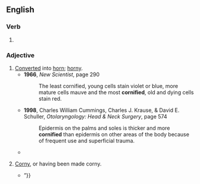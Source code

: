 ==English==

===Verb===
{{head|en|verb form}}

# {{en-past of|cornify}}

===Adjective===
{{en-adj}}

# [[converted|Converted]] into [[horn]]; [[horny]].
#* '''1966''', ''New Scientist'', page 290
#*: The least cornified, young cells stain violet or blue, more mature cells mauve and the most '''cornified''', old and dying cells stain red.
#* '''1998''', Charles William Cummings, Charles J. Krause, & David E. Schuller, ''Otolaryngology: Head & Neck Surgery'', page 574
#*: Epidermis on the palms and soles is thicker and more '''cornified''' than epidermis on other areas of the body because of frequent use and superficial trauma.
#* {{quote-text|en|year=2002|author=Douglas H. Slatter|title=Textbook of Small Animal Surgery|page=499|passage=The filiform variety are less numerous in cats than in dogs but are more heavily '''cornified''', with backward-pointing hooklike tips.}}
# {{lb|en|informal}} [[corny|Corny]], or having been made corny.
#* {{quote-journal|en|2007|December 7|Mal Vincent|Former boy-band singer takes a risk with 'Alpha Dog’ role|Virginian-Pilot|url=http://hamptonroads.com/node/206611
|passage=“Timberlake,” it wrote,” is the most '''cornified''' and harmless of pop stars {{...}} ”}}